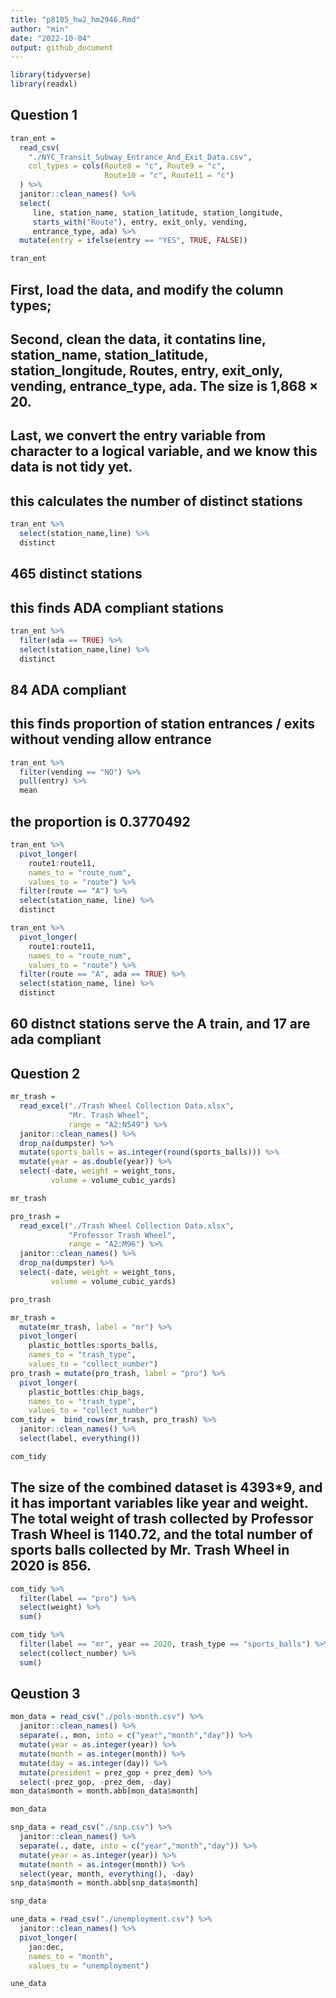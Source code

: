 ```yaml
---
title: "p8105_hw2_hm2946.Rmd"
author: "min"
date: "2022-10-04"
output: github_document
---
```


```r
library(tidyverse)
library(readxl)
```

## Question 1

```r
tran_ent = 
  read_csv(
    "./NYC_Transit_Subway_Entrance_And_Exit_Data.csv",
    col_types = cols(Route8 = "c", Route9 = "c",
                     Route10 = "c", Route11 = "c")
  ) %>% 
  janitor::clean_names() %>% 
  select(
     line, station_name, station_latitude, station_longitude, 
     starts_with("Route"), entry, exit_only, vending, 
     entrance_type, ada) %>% 
  mutate(entry = ifelse(entry == "YES", TRUE, FALSE))

tran_ent
```
## First, load the data, and modify the column types;
## Second, clean the data, it contatins line, station_name, station_latitude, station_longitude, Routes, entry, exit_only, vending, entrance_type, ada. The size is 1,868 × 20.
## Last, we convert the entry variable from character to a logical variable, and we know this data is not tidy yet.



## this calculates the number of distinct stations
```r
tran_ent %>% 
  select(station_name,line) %>% 
  distinct
```
## 465 distinct stations


## this finds ADA compliant stations
```r
tran_ent %>% 
  filter(ada == TRUE) %>% 
  select(station_name,line) %>% 
  distinct
```
## 84 ADA compliant


## this finds proportion of station entrances / exits without vending allow entrance
```r
tran_ent %>% 
  filter(vending == "NO") %>% 
  pull(entry) %>% 
  mean
```
## the proportion is 0.3770492

```r
tran_ent %>% 
  pivot_longer(
    route1:route11,
    names_to = "route_num",
    values_to = "route") %>% 
  filter(route == "A") %>% 
  select(station_name, line) %>% 
  distinct

tran_ent %>% 
  pivot_longer(
    route1:route11,
    names_to = "route_num",
    values_to = "route") %>% 
  filter(route == "A", ada == TRUE) %>% 
  select(station_name, line) %>% 
  distinct
```
## 60 distnct stations serve the A train, and 17 are ada compliant


## Question 2

```r
mr_trash = 
  read_excel("./Trash Wheel Collection Data.xlsx",
             "Mr. Trash Wheel",
             range = "A2:N549") %>% 
  janitor::clean_names() %>% 
  drop_na(dumpster) %>% 
  mutate(sports_balls = as.integer(round(sports_balls))) %>%
  mutate(year = as.double(year)) %>%
  select(-date, weight = weight_tons,
         volume = volume_cubic_yards)

mr_trash
```

```r
pro_trash = 
  read_excel("./Trash Wheel Collection Data.xlsx",
             "Professor Trash Wheel",
             range = "A2:M96") %>% 
  janitor::clean_names() %>% 
  drop_na(dumpster) %>% 
  select(-date, weight = weight_tons,
         volume = volume_cubic_yards)

pro_trash
```

```r
mr_trash = 
  mutate(mr_trash, label = "mr") %>% 
  pivot_longer(
    plastic_bottles:sports_balls,
    names_to = "trash_type",
    values_to = "collect_number")
pro_trash = mutate(pro_trash, label = "pro") %>% 
  pivot_longer(
    plastic_bottles:chip_bags,
    names_to = "trash_type",
    values_to = "collect_number")
com_tidy =  bind_rows(mr_trash, pro_trash) %>% 
  janitor::clean_names() %>% 
  select(label, everything()) 

com_tidy
```

## The size of the combined dataset is 4393*9, and it has important variables like year and weight. The total weight of trash collected by Professor Trash Wheel is 1140.72, and the total number of sports balls collected by Mr. Trash Wheel in 2020 is 856.
```r
com_tidy %>% 
  filter(label == "pro") %>% 
  select(weight) %>% 
  sum()

com_tidy %>% 
  filter(label == "mr", year == 2020, trash_type == "sports_balls") %>% 
  select(collect_number) %>% 
  sum()
```



## Qeustion 3

```r
mon_data = read_csv("./pols-month.csv") %>% 
  janitor::clean_names() %>% 
  separate(., mon, into = c("year","month","day")) %>% 
  mutate(year = as.integer(year)) %>% 
  mutate(month = as.integer(month)) %>% 
  mutate(day = as.integer(day)) %>% 
  mutate(president = prez_gop + prez_dem) %>% 
  select(-prez_gop, -prez_dem, -day)
mon_data$month = month.abb[mon_data$month]

mon_data
```

```r
snp_data = read_csv("./snp.csv") %>% 
  janitor::clean_names() %>% 
  separate(., date, into = c("year","month","day")) %>% 
  mutate(year = as.integer(year)) %>% 
  mutate(month = as.integer(month)) %>% 
  select(year, month, everything(), -day)
snp_data$month = month.abb[snp_data$month]

snp_data
```

```r
une_data = read_csv("./unemployment.csv") %>% 
  janitor::clean_names() %>% 
  pivot_longer(
    jan:dec,
    names_to = "month",
    values_to = "unemployment")

une_data
```

